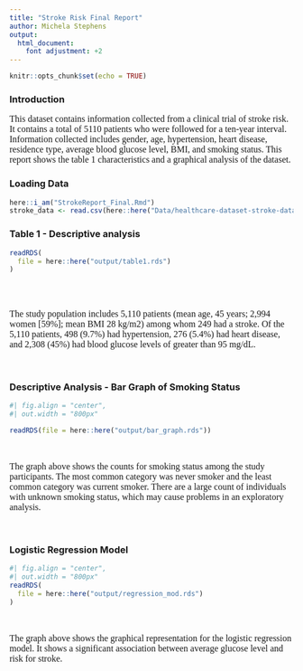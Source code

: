 ```yaml
---
title: "Stroke Risk Final Report"
author: Michela Stephens
output:
  html_document:
    font adjustment: +2
---
```


```r
knitr::opts_chunk$set(echo = TRUE)
```

### Introduction


<p style="font-family: times, serif; font-size:12pt">
This dataset contains information collected from a clinical trial of stroke risk. It contains a total of 5110 patients who were followed for a ten-year interval. Information collected includes gender, age, hypertension, heart disease, residence type, average blood glucose level, BMI, and smoking status. This report shows the table 1 characteristics and a graphical analysis of the dataset. 
</p>



### Loading Data

```r
here::i_am("StrokeReport_Final.Rmd")
stroke_data <- read.csv(here::here("Data/healthcare-dataset-stroke-data.csv"))
```


### Table 1 - Descriptive analysis

```r
readRDS(
  file = here::here("output/table1.rds")
)
  
```
<br>


<p style="font-family: times, serif; font-size:12pt">
The study population includes 5,110 patients (mean age, 45 years; 2,994 women [59%]; mean BMI 28 kg/m2) among whom 249 had a stroke. Of the 5,110 patients, 498 (9.7%) had hypertension, 276 (5.4%) had heart disease, and 2,308 (45%) had blood glucose levels of greater than 95 mg/dL. 
</p>

<br>


### Descriptive Analysis - Bar Graph of Smoking Status

```r
#| fig.align = "center",
#| out.width = "800px"

readRDS(file = here::here("output/bar_graph.rds"))
```

<br>



<p style="font-family: times, serif; font-size:12pt">
The graph above shows the counts for smoking status among the study participants. The most common category was never smoker and the least common category was current smoker. There are a large count of individuals with unknown smoking status, which may cause problems in an exploratory analysis.
</p>


<br>




### Logistic Regression Model 

```r
#| fig.align = "center",
#| out.width = "800px"
readRDS(
  file = here::here("output/regression_mod.rds")
)

```
<br>



<p style="font-family: times, serif; font-size:12pt">
The graph above shows the graphical representation for the logistic regression model. It shows a significant association between average glucose level and risk for stroke. 
</p>


<br>

